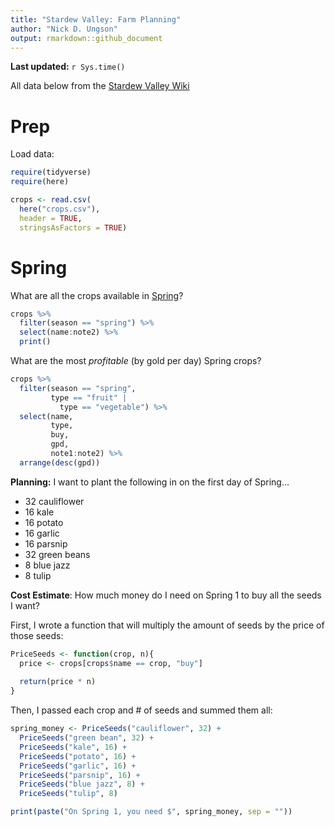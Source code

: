 ```yaml
---
title: "Stardew Valley: Farm Planning"
author: "Nick D. Ungson"
output: rmarkdown::github_document
---
```


**Last updated:** `r Sys.time()`

All data below from the [Stardew Valley Wiki](https://stardewvalleywiki.com/Stardew_Valley_Wiki)

# Prep

Load data:
```r
require(tidyverse)
require(here)

crops <- read.csv(
  here("crops.csv"), 
  header = TRUE, 
  stringsAsFactors = TRUE)
```

# Spring

What are all the crops available in [Spring](https://stardewvalleywiki.com/Spring)?

```r
crops %>% 
  filter(season == "spring") %>% 
  select(name:note2) %>% 
  print()
```


What are the most *profitable* (by gold per day) Spring crops?
```r
crops %>%
  filter(season == "spring", 
         type == "fruit" | 
           type == "vegetable") %>% 
  select(name, 
         type, 
         buy, 
         gpd, 
         note1:note2) %>% 
  arrange(desc(gpd))
```

**Planning:** I want to plant the following in on the first day of Spring...

* 32 cauliflower
* 16 kale
* 16 potato
* 16 garlic
* 16 parsnip
* 32 green beans
* 8 blue jazz
* 8 tulip

**Cost Estimate**: How much money do I need on Spring 1 to buy all the seeds I want?

First, I wrote a function that will multiply the amount of seeds by the price of those seeds:
```r
PriceSeeds <- function(crop, n){
  price <- crops[crops$name == crop, "buy"]
  
  return(price * n)
}
```


Then, I passed each crop and # of seeds and summed them all:
```r
spring_money <- PriceSeeds("cauliflower", 32) + 
  PriceSeeds("green bean", 32) + 
  PriceSeeds("kale", 16) + 
  PriceSeeds("potato", 16) + 
  PriceSeeds("garlic", 16) + 
  PriceSeeds("parsnip", 16) + 
  PriceSeeds("blue jazz", 8) + 
  PriceSeeds("tulip", 8)
```

```r
print(paste("On Spring 1, you need $", spring_money, sep = ""))
```



